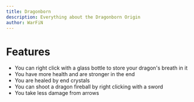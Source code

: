 ```yaml
---
title: Dragonborn
description: Everything about the Dragonborn Origin
author: WarFiN
---
```


# Features

- You can right click with a glass bottle to store your dragon's breath in it
- You have more health and are stronger in the end
- You are healed by end crystals
- You can shoot a dragon fireball by right clicking with a sword
- You take less damage from arrows